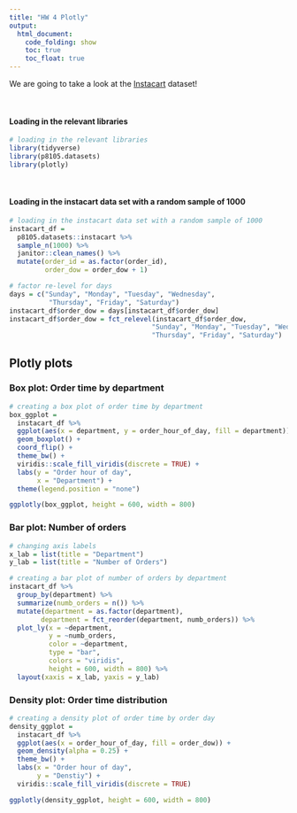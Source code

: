 ```yaml
---
title: "HW 4 Plotly"
output: 
  html_document:
    code_folding: show
    toc: true
    toc_float: true
---
```


We are going to take a look at the [Instacart](https://www.instacart.com/datasets/grocery-shopping-2017) dataset!

<br> 


#### Loading in the relevant libraries
```r
# loading in the relevant libraries
library(tidyverse)
library(p8105.datasets)
library(plotly)
```

<br>

#### Loading in the instacart data set with a random sample of 1000
```r
# loading in the instacart data set with a random sample of 1000
instacart_df =
  p8105.datasets::instacart %>% 
  sample_n(1000) %>% 
  janitor::clean_names() %>% 
  mutate(order_id = as.factor(order_id), 
         order_dow = order_dow + 1)

# factor re-level for days
days = c("Sunday", "Monday", "Tuesday", "Wednesday",
          "Thursday", "Friday", "Saturday")
instacart_df$order_dow = days[instacart_df$order_dow]
instacart_df$order_dow = fct_relevel(instacart_df$order_dow,
                                    "Sunday", "Monday", "Tuesday", "Wednesday",
                                    "Thursday", "Friday", "Saturday")
```

## Plotly plots

### Box plot: Order time by department

```r
# creating a box plot of order time by department
box_ggplot =
  instacart_df %>%  
  ggplot(aes(x = department, y = order_hour_of_day, fill = department)) + 
  geom_boxplot() + 
  coord_flip() +
  theme_bw() + 
  viridis::scale_fill_viridis(discrete = TRUE) + 
  labs(y = "Order hour of day",
       x = "Department") + 
  theme(legend.position = "none")

ggplotly(box_ggplot, height = 600, width = 800)
```

### Bar plot: Number of orders

```r
# changing axis labels
x_lab = list(title = "Department")
y_lab = list(title = "Number of Orders")

# creating a bar plot of number of orders by department
instacart_df %>% 
  group_by(department) %>% 
  summarize(numb_orders = n()) %>% 
  mutate(department = as.factor(department), 
        department = fct_reorder(department, numb_orders)) %>% 
  plot_ly(x = ~department, 
          y = ~numb_orders, 
          color = ~department, 
          type = "bar", 
          colors = "viridis", 
          height = 600, width = 800) %>% 
  layout(xaxis = x_lab, yaxis = y_lab)
```

### Density plot: Order time distribution

```r
# creating a density plot of order time by order day
density_ggplot =
  instacart_df %>%
  ggplot(aes(x = order_hour_of_day, fill = order_dow)) +
  geom_density(alpha = 0.25) +
  theme_bw() +
  labs(x = "Order hour of day", 
       y = "Denstiy") + 
  viridis::scale_fill_viridis(discrete = TRUE)

ggplotly(density_ggplot, height = 600, width = 800)
```
